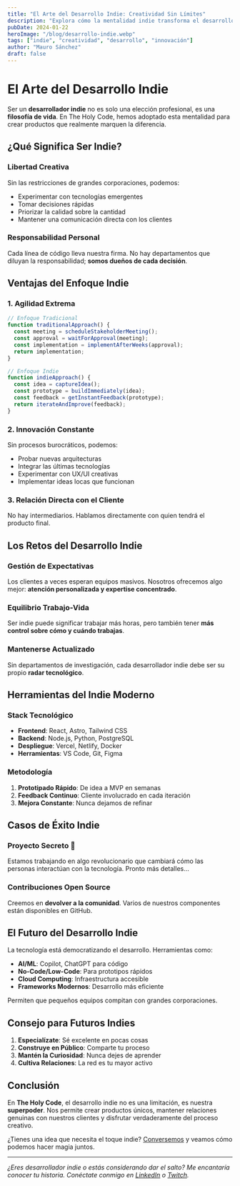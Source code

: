 ---
title: "El Arte del Desarrollo Indie: Creatividad Sin Límites"
description: "Explora cómo la mentalidad indie transforma el desarrollo de software, permitiendo innovación sin restricciones corporativas."
pubDate: 2024-01-22
heroImage: "/blog/desarrollo-indie.webp"
tags: ["indie", "creatividad", "desarrollo", "innovación"]
author: "Mauro Sánchez"
draft: false
---

# El Arte del Desarrollo Indie

Ser un **desarrollador indie** no es solo una elección profesional, es una **filosofía de vida**. En The Holy Code, hemos adoptado esta mentalidad para crear productos que realmente marquen la diferencia.

## ¿Qué Significa Ser Indie?

### Libertad Creativa
Sin las restricciones de grandes corporaciones, podemos:
- Experimentar con tecnologías emergentes
- Tomar decisiones rápidas
- Priorizar la calidad sobre la cantidad
- Mantener una comunicación directa con los clientes

### Responsabilidad Personal
Cada línea de código lleva nuestra firma. No hay departamentos que diluyan la responsabilidad; **somos dueños de cada decisión**.

## Ventajas del Enfoque Indie

### 1. **Agilidad Extrema**
```typescript
// Enfoque Tradicional
function traditionalApproach() {
  const meeting = scheduleStakeholderMeeting();
  const approval = waitForApproval(meeting);
  const implementation = implementAfterWeeks(approval);
  return implementation;
}

// Enfoque Indie
function indieApproach() {
  const idea = captureIdea();
  const prototype = buildImmediately(idea);
  const feedback = getInstantFeedback(prototype);
  return iterateAndImprove(feedback);
}
```

### 2. **Innovación Constante**
Sin procesos burocráticos, podemos:
- Probar nuevas arquitecturas
- Integrar las últimas tecnologías
- Experimentar con UX/UI creativas
- Implementar ideas locas que funcionan

### 3. **Relación Directa con el Cliente**
No hay intermediarios. Hablamos directamente con quien tendrá el producto final.

## Los Retos del Desarrollo Indie

### Gestión de Expectativas
Los clientes a veces esperan equipos masivos. Nosotros ofrecemos algo mejor: **atención personalizada y expertise concentrado**.

### Equilibrio Trabajo-Vida
Ser indie puede significar trabajar más horas, pero también tener **más control sobre cómo y cuándo trabajas**.

### Mantenerse Actualizado
Sin departamentos de investigación, cada desarrollador indie debe ser su propio **radar tecnológico**.

## Herramientas del Indie Moderno

### Stack Tecnológico
- **Frontend**: React, Astro, Tailwind CSS
- **Backend**: Node.js, Python, PostgreSQL
- **Despliegue**: Vercel, Netlify, Docker
- **Herramientas**: VS Code, Git, Figma

### Metodología
1. **Prototipado Rápido**: De idea a MVP en semanas
2. **Feedback Continuo**: Cliente involucrado en cada iteración
3. **Mejora Constante**: Nunca dejamos de refinar

## Casos de Éxito Indie

### Proyecto Secreto 🤫
Estamos trabajando en algo revolucionario que cambiará cómo las personas interactúan con la tecnología. Pronto más detalles...

### Contribuciones Open Source
Creemos en **devolver a la comunidad**. Varios de nuestros componentes están disponibles en GitHub.

## El Futuro del Desarrollo Indie

La tecnología está democratizando el desarrollo. Herramientas como:
- **AI/ML**: Copilot, ChatGPT para código
- **No-Code/Low-Code**: Para prototipos rápidos
- **Cloud Computing**: Infraestructura accesible
- **Frameworks Modernos**: Desarrollo más eficiente

Permiten que pequeños equipos compitan con grandes corporaciones.

## Consejo para Futuros Indies

1. **Especialízate**: Sé excelente en pocas cosas
2. **Construye en Público**: Comparte tu proceso
3. **Mantén la Curiosidad**: Nunca dejes de aprender
4. **Cultiva Relaciones**: La red es tu mayor activo

## Conclusión

En **The Holy Code**, el desarrollo indie no es una limitación, es nuestra **superpoder**. Nos permite crear productos únicos, mantener relaciones genuinas con nuestros clientes y disfrutar verdaderamente del proceso creativo.

¿Tienes una idea que necesita el toque indie? [Conversemos](mailto:mauro@holy-code.com) y veamos cómo podemos hacer magia juntos.

---

*¿Eres desarrollador indie o estás considerando dar el salto? Me encantaría conocer tu historia. Conéctate conmigo en [LinkedIn](https://linkedin.com/in/mesanchez91) o [Twitch](https://twitch.tv/holycode).* 
